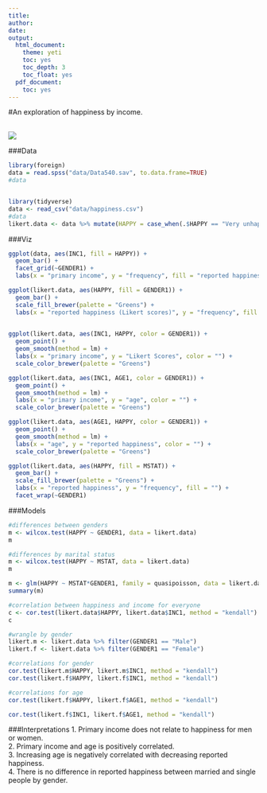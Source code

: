 ```yaml
---
title:
author: 
date: 
output:
  html_document:
    theme: yeti
    toc: yes
    toc_depth: 3
    toc_float: yes
  pdf_document:
    toc: yes
---
```

#An exploration of happiness by income.  
<br>

![](./mr-robot.jpg)

###Data
```r
library(foreign)
data = read.spss("data/Data540.sav", to.data.frame=TRUE)
#data


library(tidyverse)
data <- read_csv("data/happiness.csv")
#data
likert.data <- data %>% mutate(HAPPY = case_when(.$HAPPY == "Very unhappy" ~ 1, .$HAPPY == "Unhappy" ~ 2, .$HAPPY == "Mixed" ~ 3, .$HAPPY == "Happy" ~ 4, .$HAPPY == "Very happy" ~ 5))

```

###Viz
```r
ggplot(data, aes(INC1, fill = HAPPY)) +
  geom_bar() +
  facet_grid(~GENDER1) +
  labs(x = "primary income", y = "frequency", fill = "reported happiness")

ggplot(likert.data, aes(HAPPY, fill = GENDER1)) +
  geom_bar() + 
  scale_fill_brewer(palette = "Greens") +
  labs(x = "reported happiness (Likert scores)", y = "frequency", fill = "")
  

ggplot(likert.data, aes(INC1, HAPPY, color = GENDER1)) +
  geom_point() +
  geom_smooth(method = lm) +
  labs(x = "primary income", y = "Likert Scores", color = "") + 
  scale_color_brewer(palette = "Greens")

ggplot(likert.data, aes(INC1, AGE1, color = GENDER1)) +
  geom_point() +
  geom_smooth(method = lm) +
  labs(x = "primary income", y = "age", color = "") + 
  scale_color_brewer(palette = "Greens")

ggplot(likert.data, aes(AGE1, HAPPY, color = GENDER1)) +
  geom_point() +
  geom_smooth(method = lm) +
  labs(x = "age", y = "reported happiness", color = "") + 
  scale_color_brewer(palette = "Greens")

ggplot(likert.data, aes(HAPPY, fill = MSTAT)) +
  geom_bar() + 
  scale_fill_brewer(palette = "Greens") +
  labs(x = "reported happiness", y = "frequency", fill = "") +
  facet_wrap(~GENDER1)

```

###Models
```r
#differences between genders
m <- wilcox.test(HAPPY ~ GENDER1, data = likert.data)
m

#differences by marital status
m <- wilcox.test(HAPPY ~ MSTAT, data = likert.data)
m

m <- glm(HAPPY ~ MSTAT*GENDER1, family = quasipoisson, data = likert.data)
summary(m)

#correlation between happiness and income for everyone
c <- cor.test(likert.data$HAPPY, likert.data$INC1, method = "kendall")
c

#wrangle by gender
likert.m <- likert.data %>% filter(GENDER1 == "Male")
likert.f <- likert.data %>% filter(GENDER1 == "Female")

#correlations for gender
cor.test(likert.m$HAPPY, likert.m$INC1, method = "kendall")
cor.test(likert.f$HAPPY, likert.f$INC1, method = "kendall")

#correlations for age
cor.test(likert.f$HAPPY, likert.f$AGE1, method = "kendall")

cor.test(likert.f$INC1, likert.f$AGE1, method = "kendall")

```

###Interpretations
1. Primary income does not relate to happiness for men or women.  
2. Primary income and age is positively correlated.  
3. Increasing age is negatively correlated with decreasing reported happiness.  
4. There is no difference in reported happiness between married and single people by gender.
